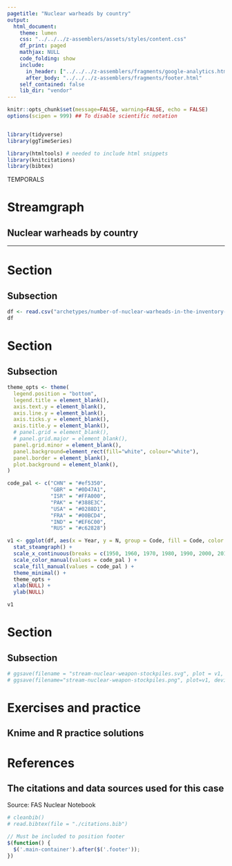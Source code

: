 ```yaml
---
pagetitle: "Nuclear warheads by country"
output: 
  html_document:
    theme: lumen
    css: "../../../z-assemblers/assets/styles/content.css"
    df_print: paged
    mathjax: NULL
    code_folding: show
    include:
      in_header: ["../../../z-assemblers/fragments/google-analytics.html", "../../../z-assemblers/fragments/header.html"]
      after_body: "../../../z-assemblers/fragments/footer.html"
    self_contained: false
    lib_dir: "vendor"
---
```


```r

knitr::opts_chunk$set(message=FALSE, warning=FALSE, echo = FALSE)
options(scipen = 999) ## To disable scientific notation


library(tidyverse)
library(ggTimeSeries)

library(htmltools) # needed to include html snippets
library(knitcitations)
library(bibtex)

```

<div class="activity">
TEMPORALS
</div>

# Streamgraph
## Nuclear warheads by country

***

# Section
## Subsection

```r

df <- read.csv("archetypes/number-of-nuclear-warheads-in-the-inventory-of-the-nuclear-powers.csv", header = TRUE, stringsAsFactors = TRUE)
df

```

# Section
## Subsection


```r

theme_opts <- theme(
  legend.position = "bottom",
  legend.title = element_blank(),
  axis.text.y = element_blank(),
  axis.line.y = element_blank(),
  axis.ticks.y = element_blank(),
  axis.title.y = element_blank(),
  # panel.grid = element_blank(),
  # panel.grid.major = element_blank(),
  panel.grid.minor = element_blank(),
  panel.background=element_rect(fill="white", colour="white"),
  panel.border = element_blank(),
  plot.background = element_blank(),
)

code_pal <- c("CHN" = "#ef5350", 
              "GBR" = "#0D47A1",
              "ISR" = "#FFA000",
              "PAK" = "#388E3C",
              "USA" = "#0288D1",
              "FRA" = "#00BCD4",
              "IND" = "#EF6C00",
              "RUS" = "#c62828")

v1 <- ggplot(df, aes(x = Year, y = N, group = Code, fill = Code, color = Code)) +
  stat_steamgraph() +
  scale_x_continuous(breaks = c(1950, 1960, 1970, 1980, 1990, 2000, 2010)) +
  scale_color_manual(values = code_pal ) +
  scale_fill_manual(values = code_pal ) +
  theme_minimal() +
  theme_opts +
  xlab(NULL) +
  ylab(NULL)

v1

```

# Section
## Subsection


```r

# ggsave(filename = "stream-nuclear-weapon-stockpiles.svg", plot = v1, width=12, height=6)
# ggsave(filename="stream-nuclear-weapon-stockpiles.png", plot=v1, device="png", height=12, width=6, units="in", dpi=500)

```



# Exercises and practice
## Knime and R practice solutions



# References
## The citations and data sources used for this case

Source:  FAS Nuclear Notebook

```r

# cleanbib()
# read.bibtex(file = "./citations.bib")

```



```js

// Must be included to position footer
$(function() {
  $('.main-container').after($('.footer'));
})

```

